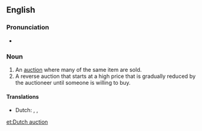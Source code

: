 {{also|Dutch-auction}}
==English==
{{wikipedia}}

===Pronunciation===
* {{a|UK}} {{IPA|/ˌdʌtʃ ˈɔːk.ʃən/|lang=en}}

===Noun===
{{en-noun}}

# An [[auction]] where many of the same item are sold.
# A reverse auction that starts at a high price that is gradually reduced by the auctioneer until someone is willing to buy.

====Translations====
{{trans-top|auction of many of the same item}}
{{trans-mid}}
{{trans-bottom}}

{{trans-top|reverse auction}}
* Dutch: {{t+|nl|afslag|m}}, {{t|nl|afslag bij afmijning|m}}, {{t+|nl|veiling bij afslag|f}}
{{trans-mid}}
{{trans-bottom}}

[[et:Dutch auction]]